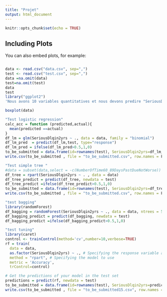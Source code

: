 ```yaml
---
title: "Projet"
output: html_document
---
```


```r
knitr::opts_chunk$set(echo = TRUE)
```

## Including Plots

You can also embed plots, for example:

```r
```

```r
data <- read.csv("data.csv", sep=",")
test <- read.csv("test.csv", sep=",")
data =na.omit(data)
test=na.omit(test)
data
test
library("ggplot2")
'Nous avons 10 variables quantitatives et nous devons predire "SeriousDlqin2yrs"'

boxplot(data)

```

```r
"Test logistic regression"
calc_acc = function (predicted,actual){
  mean(predicted ==actual)
}
df_lm = glm(SeriousDlqin2yrs ~ ., data = data, family = "binomial")
df_lm_pred  = predict(df_lm,test, type="response")
df_lm_pred = ifelse(df_lm_pred>0.5,1,0)
to_be_submitted = data.frame(id=rownames(test), SeriousDlqin2yrs=df_lm_pred)
write.csv(to_be_submitted , file = "to_be_submitted.csv", row.names = F)
```

```r
"Test simple tree "
#data = subset(data,select = -c(NumberOfTime60_89DaysPastDueNotWorse))
df_tree = rpart(SeriousDlqin2yrs ~ . , data = data)
df_tree_predict = predict(df_tree, newdata = test)
df_tree_predict =ifelse(df_tree_predict>0.5,1,0)
to_be_submitted = data.frame(id=rownames(test), SeriousDlqin2yrs=df_tree_predict)
write.csv(to_be_submitted , file = "to_be_submitted.csv", row.names = F)
```

```r
"test bagging"
library(randomForest)
df_bagging = randomForest(SeriousDlqin2yrs ~ ., data = data, ntrees = 500, family = "binomial",  mtry = 57)
df_bagging_predict = predict(df_bagging, newdata = test)
df_bagging_predict =ifelse(df_bagging_predict>0.5,1,0)
```
```r
"test tuning"
library(caret)
control <- trainControl(method='cv',number=10,verbose=TRUE)
rf = train(
  data = data, 
  as.factor(SeriousDlqin2yrs) ~ ., # Specifying the response variable and the feature variables
  method = "rpart", # Specifying the model to use
  metric = 'Accuracy',
  trControl=control)

# Get the predictions of your model in the test set
predictions = predict(rf, newdata = test)
to_be_submitted = data.frame(id=rownames(test), SeriousDlqin2yrs=predictions)
write.csv(to_be_submitted , file = "to_be_submitted15.csv", row.names = F)
```


